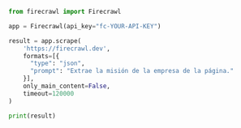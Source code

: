 ```python Python
from firecrawl import Firecrawl

app = Firecrawl(api_key="fc-YOUR-API-KEY")

result = app.scrape(
    'https://firecrawl.dev',
    formats=[{
      "type": "json",
      "prompt": "Extrae la misión de la empresa de la página."
    }],
    only_main_content=False,
    timeout=120000
)

print(result)
```
